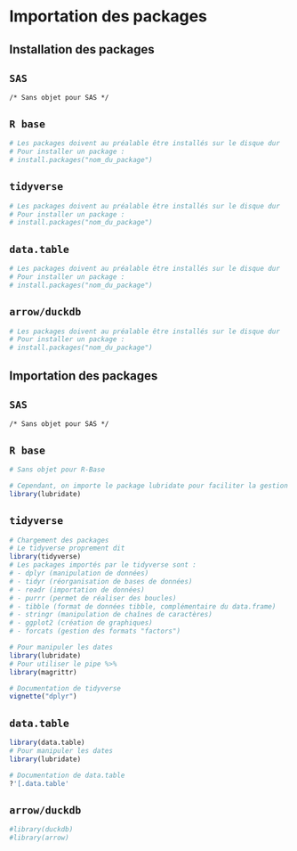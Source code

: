 # Importation des packages

## Installation des packages

::: {.panel-tabset group="language"}
## `SAS` {.unnumbered .unlisted}

``` sas
/* Sans objet pour SAS */
```

## `R base` {.unnumbered .unlisted}

```r
# Les packages doivent au préalable être installés sur le disque dur
# Pour installer un package :
# install.packages("nom_du_package")
```

## `tidyverse` {.unnumbered .unlisted}

```r
# Les packages doivent au préalable être installés sur le disque dur
# Pour installer un package :
# install.packages("nom_du_package")
```

## `data.table` {.unnumbered .unlisted}

```r
# Les packages doivent au préalable être installés sur le disque dur
# Pour installer un package :
# install.packages("nom_du_package")
```

## `arrow/duckdb` {.unnumbered .unlisted}

```r
# Les packages doivent au préalable être installés sur le disque dur
# Pour installer un package :
# install.packages("nom_du_package")
```
:::

## Importation des packages

::: {.panel-tabset group="language"}
## `SAS` {.unnumbered .unlisted}

``` sas
/* Sans objet pour SAS */
```

## `R base` {.unnumbered .unlisted}

```r
# Sans objet pour R-Base

# Cependant, on importe le package lubridate pour faciliter la gestion des dates
library(lubridate)
```

## `tidyverse` {.unnumbered .unlisted}

```r
# Chargement des packages
# Le tidyverse proprement dit
library(tidyverse)
# Les packages importés par le tidyverse sont :
# - dplyr (manipulation de données)
# - tidyr (réorganisation de bases de données)
# - readr (importation de données)
# - purrr (permet de réaliser des boucles)
# - tibble (format de données tibble, complémentaire du data.frame)
# - stringr (manipulation de chaînes de caractères)
# - ggplot2 (création de graphiques)
# - forcats (gestion des formats "factors")

# Pour manipuler les dates
library(lubridate)
# Pour utiliser le pipe %>%
library(magrittr)

# Documentation de tidyverse
vignette("dplyr")
```

## `data.table` {.unnumbered .unlisted}

```r
library(data.table)
# Pour manipuler les dates
library(lubridate)

# Documentation de data.table
?'[.data.table'
```

## `arrow/duckdb` {.unnumbered .unlisted}

```r
#library(duckdb)
#library(arrow)
```
:::
